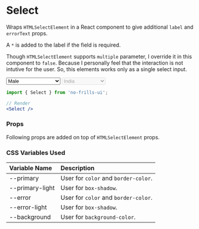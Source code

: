 
<Meta title='Components/Select' component={Select} />

# Select

Wraps `HTMLSelectElement` in a React component to give additional `label` and `errorText` props.

A `*` is added to the label if the field is required.

Though `HTMLSelectElement` supports `multiple` parameter, I override it in this component to `false`. Because I 
personally feel that the interaction is not intutive for the user. So, this elements works only as a
single select input.

<Preview>
    <Select
        label='Gender'
        required
    >
        <option value="M">Male</option>
        <option value="F">Female</option>
        <option value="T">Transgender</option>
        <option value="N">Don't want to specify</option>
    </Select>
    <Select
        label='Country'
        value='IN'
        disabled
    >
        <option value="IN">India</option>
        <option value="US">America</option>
        <option value="UK">United Kingdom</option>
    </Select>
</Preview>

```jsx
import { Select } from 'no-frills-ui';

// Render
<Select />
```
### Props
Following props are added on top of `HTMLSelectElement` props.
<Props of={Select} />

### CSS Variables Used

| Variable Name | Description |
| :- | :- |
| --primary | User for `color` and `border-color`. |
| --primary-light | User for `box-shadow`. |
| --error | User for `color` and `border-color`. |
| --error-light | User for `box-shadow`. |
| --background | User for `background-color`. |
